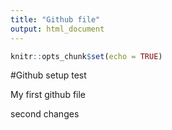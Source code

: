 ```yaml
---
title: "Github file"
output: html_document
---
```


```r
knitr::opts_chunk$set(echo = TRUE)
```

#Github setup test

My first github file

second changes